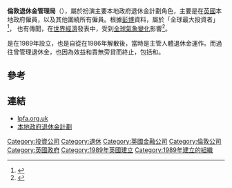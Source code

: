 '''倫敦退休金管理局'''（'''{{lang-en|London Pensions Fund Authority}}'''），屬於扮演主要本地政府退休金計劃角色，主要是在[[英國|英國]]本地政府僱員，以及其他圍繞所有僱員。根據[[彭博|彭博]]資料，屬於「全球最大投資者」<ref>{{cite web |url=http://www.bloomberg.com/apps/news?pid=10000103&sid=ap5lWsrzbUBo&refer=us |title= London Pensions, Calpers skittish on commodities (update) |accessdate=27 November 2008 |last = Kishan | first = Saijel |work=Bloomberg.com |publisher= |date= 2006-06-12}}</ref>， 也有傳聞，在[[世界經濟|世界經濟]]發表中，受到[[全球氣象變化|全球氣象變化]]影響<ref>{{cite web |1=  |first= Rachelle |last= Younglai |title= Global investors urge action on climate change |url= http://www.reuters.com/article/environmentNews/idUSTRE4AA1CM20081111 |work= Reuters |date= 2008-11-11 |accessdate= 27 November 2008 |archive-date= 2020-11-09 |archive-url= https://web.archive.org/web/20201109003253/https://www.reuters.com/article/environmentNews/idUSTRE4AA1CM20081111 |dead-url= no }}</ref>。

是在1989年設立，也是自從{{tsl|en|Greater London Council|大倫敦委員會}}在1986年解散後，當時是主管人體退休金運作。而過往曾管理退休金，也因為效益和責無旁貸而終止，包括{{tsl|en|Inner London Education Authority|內倫敦教育局}}和{{tsl|en|London Residuary Body|倫敦清算機構}}。

==參考==
{{reflist}}

==連結==
*[http://www.lpfa.org.uk/ lpfa.org.uk] {{Wayback|url=http://www.lpfa.org.uk/ |date=20201127195021 }}
*[https://web.archive.org/web/20080518113653/http://www.lgps.org.uk/ 本地政府退休金計劃]


[[Category:投資公司|Category:投資公司]]
[[Category:退休|Category:退休]]
[[Category:英國金融公司|Category:英國金融公司]]
[[Category:倫敦公司|Category:倫敦公司]]
[[Category:英國政府|Category:英國政府]]
[[Category:1989年英國建立|Category:1989年英國建立]]
[[Category:1989年建立的組織|Category:1989年建立的組織]]